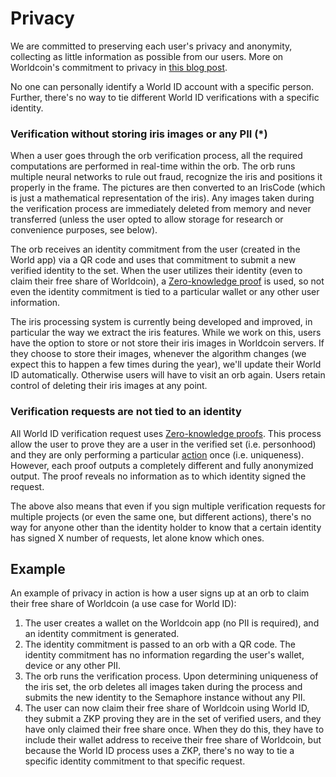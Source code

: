 
# Privacy

We are committed to preserving each user's privacy and anonymity, collecting as little information as possible from our users. More on Worldcoin's commitment to privacy in [this blog post](https://worldcoin.org/privacy-by-design).

<Callout type="note">
  No one can personally identify a World ID account with a specific person.
  Further, there's no way to tie different World ID verifications with a
  specific identity.
</Callout>

### Verification without storing iris images or any PII (\*)

When a user goes through the orb verification process, all the required computations are performed in real-time within the orb. The orb runs multiple neural networks to rule out fraud, recognize the iris and positions it properly in the frame. The pictures are then converted to an IrisCode (which is just a mathematical representation of the iris). Any images taken during the verification process are immediately deleted from memory and never transferred (unless the user opted to allow storage for research or convenience purposes, see below).

The orb receives an identity commitment from the user (created in the World app) via a QR code and uses that commitment to submit a new verified identity to the set. When the user utilizes their identity (even to claim their free share of Worldcoin), a [Zero-knowledge proof](/advanced/zero-knowledge-proofs) is used, so not even the identity commitment is tied to a particular wallet or any other user information.

<Callout type="note">
  The iris processing system is currently being developed and improved, in
  particular the way we extract the iris features. While we work on this, users
  have the option to store or not store their iris images in Worldcoin servers.
  If they choose to store their images, whenever the algorithm changes (we
  expect this to happen a few times during the year), we'll update their World
  ID automatically. Otherwise users will have to visit an orb again. Users
  retain control of deleting their iris images at any point.
</Callout>

### Verification requests are not tied to an identity

All World ID verification request uses [Zero-knowledge proofs](/advanced/zero-knowledge-proofs). This process allow the user to prove they are a user in the verified set (i.e. personhood) and they are only performing a particular [action](/docs/about/protocol#what-are-actions) once (i.e. uniqueness). However, each proof outputs a completely different and fully anonymized output. The proof reveals no information as to which identity signed the request.

The above also means that even if you sign multiple verification requests for multiple projects (or even the same one, but different actions), there's no way for anyone other than the identity holder to know that a certain identity has signed X number of requests, let alone know which ones.

## Example

An example of privacy in action is how a user signs up at an orb to claim their free share of Worldcoin (a use case for World ID):

1. The user creates a wallet on the Worldcoin app (no PII is required), and an identity commitment is generated.
2. The identity commitment is passed to an orb with a QR code. The identity commitment has no information regarding the user's wallet, device or any other PII.
3. The orb runs the verification process. Upon determining uniqueness of the iris set, the orb deletes all images taken during the process and submits the new identity to the Semaphore instance without any PII.
4. The user can now claim their free share of Worldcoin using World ID, they submit a ZKP proving they are in the set of verified users, and they have only claimed their free share once. When they do this, they have to include their wallet address to receive their free share of Worldcoin, but because the World ID process uses a ZKP, there's no way to tie a specific identity commitment to that specific request.
